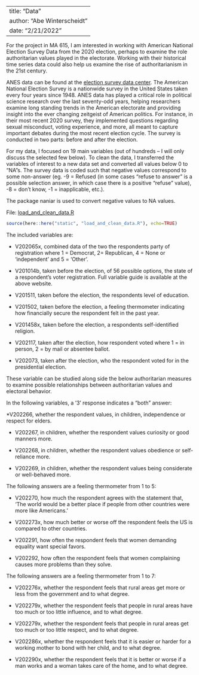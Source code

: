 
---
title: "Data"
author: "Abe Winterscheidt"
date: "2/21/2022"
---

For the project in MA 615, I am interested in working with American National Election Survey Data from the 2020 election, perhaps to examine the role authoritarian values played in the electorate. Working with their historical time series data could also help us examine the rise of authoritarianism in the 21st century.

ANES data can be found at the [election survey data center](https://electionstudies.org/data-center/2020-time-series-study/). The American National Election Survey is a nationwide survey in the United States taken every four years since 1948. ANES data has played a critical role in political science research over the last seventy-odd years, helping researchers examine long standing trends in the American electorate and providing insight into the ever changing zeitgeist of American politics. For instance, in their most recent 2020 survey, they implemented questions regarding sexual misconduct, voting experience, and more, all meant to capture important debates during the most recent election cycle. The survey is conducted in two parts: before and after the election.

For my data, I focused on 19 main variables (out of hundreds -- I will only discuss the selected few below). To clean the data, I transferred the variables of interest to a new data set and converted all values below 0 to "NA"s. The survey data is coded such that negative values correspond to some non-answer (eg. -9 = Refused (in some cases "refuse to answer" is a possible selection answer, in which case there is a positive "refuse" value), -8 = don't know, -1 = inapplicable, etc.). 

The package naniar is used to convert negative values to NA values. 

File: [load_and_clean_data.R](/load_and_clean_data.R)
```r
source(here::here("static", "load_and_clean_data.R"), echo=TRUE)
```

The included variables are:

* V202065x, combined data of the two the respondents party of registration where 1 = Democrat, 2= Republican, 4 = None or 'independent' and 5 = 'Other'.

* V201014b, taken before the election, of 56 possible options, the state of a respondent's voter registration. Full variable guide is available at the above website.

* V201511, taken before the election, the respondents level of education.

* V201502, taken before the election, a feeling thermometer indicating how financially secure the respondent felt in the past year.

* V201458x, taken before the election, a respondents self-identified religion.

* V202117, taken after the election, how respondent voted where 1 = in person, 2 = by mail or absentee ballot.

* V202073, taken after the election, who the respondent voted for in the presidential election.

These variable can be studied along side the below authoritarian measures to examine possible relationships between authoritarian values and electoral behavior.

In the following variables, a '3' response indicates a "both" answer:

*V202266, whether the respondent values, in children, independence or respect for elders.

* V202267, in children, whether the respondent values curiosity or good manners more.

* V202268, in children, whether the respondent values obedience or self-reliance more.

* V202269, in children, whether the respondent values being considerate or well-behaved more.

The following answers are a feeling thermometer from 1 to 5:

* V202270, how much the respondent agrees with the statement that, ‘The world would be a better place if people from other countries were more like Americans.’

* V202273x, how much better or worse off the respondent feels the US is compared to other countries.
 
* V202291, how often the respondent feels that women demanding equality want special favors.

* V202292, how often the respondent feels that women complaining causes more problems than they solve.

The following answers are a feeling thermometer from 1 to 7:

* V202276x, whether the respondent feels that rural areas get more or less from the government and to what degree.

* V202279x, whether the respondent feels that people in rural areas have too much or too little influence, and to what degree.

* V202279x, whether the respondent feels that people in rural areas get too much or too little respect, and to what degree.

* V202286x, whether the respondent feels that it is easier or harder for a working mother to bond with her child, and to what degree.

* V202290x, whether the respondent feels that it is better or worse if a man works and a woman takes care of the home, and to what degree.



